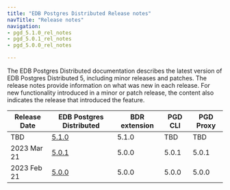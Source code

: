 ```yaml
---
title: "EDB Postgres Distributed Release notes"
navTitle: "Release notes"
navigation:
- pgd_5.1.0_rel_notes
- pgd_5.0.1_rel_notes
- pgd_5.0.0_rel_notes

---
```


The EDB Postgres Distributed documentation describes the latest version of EDB
Postgres Distributed 5, including minor releases and patches. The release notes
provide information on what was new in each release. For new functionality
introduced in a minor or patch release, the content also indicates the release
that introduced the feature.

| Release Date  |   EDB Postgres Distributed   | BDR extension | PGD CLI | PGD Proxy |
| ------------- | ---------------------------- | ------------- | ------- | --------- |
| TBD           | [5.1.0](pgd_5.1.0_rel_notes) | 5.1.0         | TBD     | TBD       |
| 2023 Mar 21   | [5.0.1](pgd_5.0.1_rel_notes) | 5.0.0         | 5.0.1   | 5.0.1     |
| 2023 Feb 21   | [5.0.0](pgd_5.0.0_rel_notes) | 5.0.0         | 5.0.0   | 5.0.0     |

